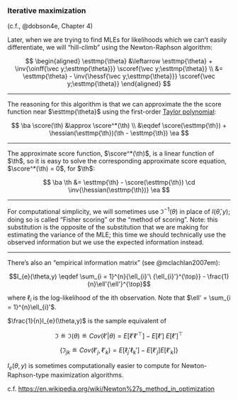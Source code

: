 ### Iterative maximization {#sec-newton-raphson}

(c.f., @dobson4e, Chapter 4)

::: notes
Later,
when we are trying to find MLEs for likelihoods which we can’t easily differentiate,
we will "hill-climb" using the Newton-Raphson algorithm:
:::

$$
\begin{aligned}
\esttmp{\theta}
&\leftarrow \esttmp{\theta} + \inv{\oinff{\vec y;\esttmp{\theta}}}
\scoref{\vec y;\esttmp{\theta}}
\\ &= \esttmp{\theta} - \inv{\hessf{\vec y;\esttmp{\theta}}}
\scoref{\vec y;\esttmp{\theta}}
\end{aligned}
$$

---

::: notes
The reasoning for this algorithm is that
we can approximate the the score function near $\esttmp{\theta}$
using the first-order [Taylor polynomial](https://en.wikipedia.org/wiki/Taylor%27s_theorem):
:::

$$
\ba
\score(\th)
&\approx \score^*(\th)
\\ &\eqdef \score(\esttmp{\th}) + \hessian(\esttmp{\th})(\th - \esttmp{\th})
\ea
$$

---

::: notes
The approximate score function, $\score^*(\th)$, is a linear function of $\th$, so it is easy to solve the corresponding approximate score equation, $\score^*(\th) = 0$, for $\th$:

:::

$$
\ba
\th
&= \esttmp{\th} - \score(\esttmp{\th}) \cd \inv{\hessian(\esttmp{\th})}
\ea
$$

---

For computational simplicity, we will sometimes use
$\mathfrak{I}^{- 1}(\theta)$ in place of
$I\left( \widehat{\theta},y \right)$;
doing so is called "Fisher scoring" or the "method of scoring".
Note: 
this substitution is the opposite of 
the substitution that we are making for estimating the variance of the MLE;
this time we should technically use the observed information 
but we use the expected information instead.


---

There’s also an "empirical information matrix" (see @mclachlan2007em):

$$I_{e}(\theta,y) \eqdef \sum_{i = 1}^{n}{\ell_{i}'\ {\ell_{i}'}^{\top}} - \frac{1}{n}\ell'{\ell'}^{\top}$$

where $\ell_{i}$ is the log-likelihood of the ith observation.
Note that $\ell' = \sum_{i = 1}^{n}\ell_{i}'$.

$\frac{1}{n}I_{e}(\theta,y)$ is the sample equivalent of

$$\mathfrak{I \eqdef I(}\theta) \eqdef {Cov}\left( \ell'|\theta \right) = E[ \ell'{\ell'}^{\top} ] - E[ \ell' ]\ E[ \ell' ]^{\top}$$

$$\left\{ \mathfrak{I}_{jk} \eqdef {Cov}\left( {\ell'}_{j},{\ell'}_{k} \right) = E[ \ell_{j}'\ell_{k}' ] - E[ {\ell'}_{j} ] E[ {\ell'}_{k} ] \right\}$$

$I_{e}(\theta,y)$ is sometimes computationally easier to compute for
Newton-Raphson-type maximization algorithms.

c.f. <https://en.wikipedia.org/wiki/Newton%27s_method_in_optimization>
